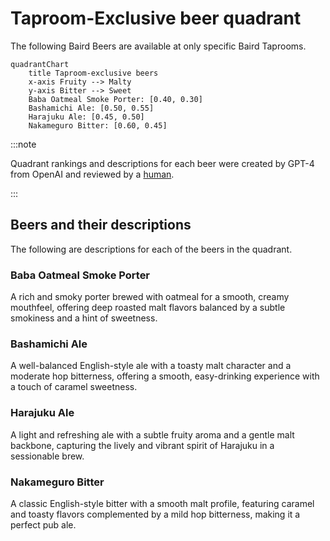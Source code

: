 # Taproom-Exclusive beer quadrant

The following Baird Beers are available at only specific Baird Taprooms.

```mermaid
quadrantChart
    title Taproom-exclusive beers
    x-axis Fruity --> Malty
    y-axis Bitter --> Sweet
    Baba Oatmeal Smoke Porter: [0.40, 0.30]
    Bashamichi Ale: [0.50, 0.55]
    Harajuku Ale: [0.45, 0.50]
    Nakameguro Bitter: [0.60, 0.45]
```

:::note

Quadrant rankings and descriptions for each beer were created by GPT-4 from OpenAI and reviewed by a [human](https://github.com/josh-wong).

:::

## Beers and their descriptions

The following are descriptions for each of the beers in the quadrant.

### Baba Oatmeal Smoke Porter

A rich and smoky porter brewed with oatmeal for a smooth, creamy mouthfeel, offering deep roasted malt flavors balanced by a subtle smokiness and a hint of sweetness.

### Bashamichi Ale

A well-balanced English-style ale with a toasty malt character and a moderate hop bitterness, offering a smooth, easy-drinking experience with a touch of caramel sweetness.

### Harajuku Ale

A light and refreshing ale with a subtle fruity aroma and a gentle malt backbone, capturing the lively and vibrant spirit of Harajuku in a sessionable brew.

### Nakameguro Bitter

A classic English-style bitter with a smooth malt profile, featuring caramel and toasty flavors complemented by a mild hop bitterness, making it a perfect pub ale.
